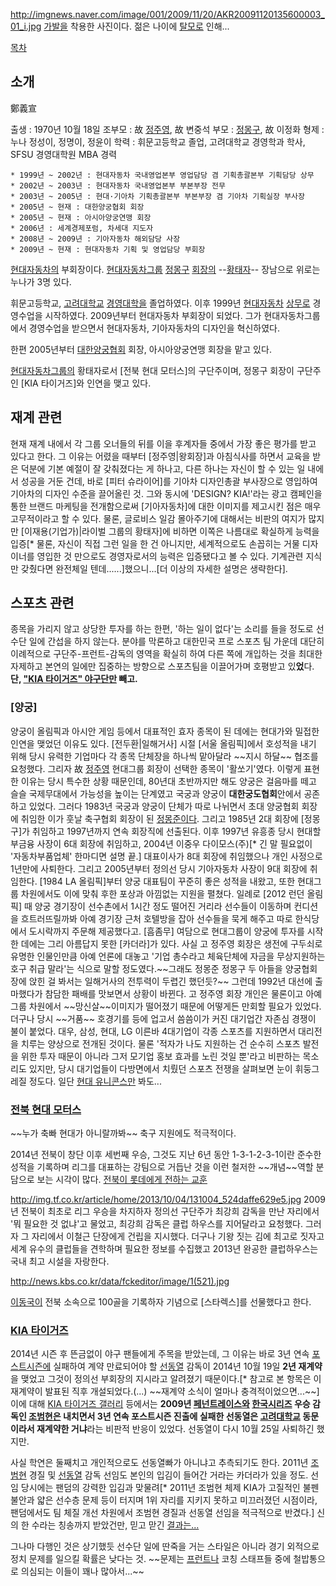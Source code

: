 http://imgnews.naver.com/image/001/2009/11/20/AKR20091120135600003_01_i.jpg
[[가발]]을 착용한 사진이다. 젊은 나이에 [[탈모]]로 인해...

[[목차]]
== 소개 ==
鄭義宣

출생 : 1970년 10월 18일
조부모 : 故 [[정주영]], 故 변중석 
부모 : [[정몽구]], 故 이정화 
형제 : 누나 정성이, 정명이, 정윤이
학력 : 휘문고등학교 졸업, 고려대학교 경영학과 학사, SFSU 경영대학원 MBA
경력 

 * 1999년 ~ 2002년 : 현대자동차 국내영업본부 영업담당 겸 기획총괄본부 기획담당 상무
 * 2002년 ~ 2003년 : 현대자동차 국내영업본부 부본부장 전무
 * 2003년 ~ 2005년 : 현대·기아차 기획총괄본부 부본부장 겸 기아차 기획실장 부사장
 * 2005년 ~ 현재 : 대한양궁협회 회장
 * 2005년 ~ 현재 : 아시아양궁연맹 회장
 * 2006년 : 세계경제포럼, 차세대 지도자
 * 2008년 ~ 2009년 : 기아자동차 해외담당 사장
 * 2009년 ~ 현재 : 현대자동차 기획 및 영업담당 부회장

[[현대자동차]]의 부회장이다. [[현대자동차그룹]] [[정몽구]] [[회장]]의 --[[황태자]]-- 장남으로 위로는 누나가 3명 있다. 

휘문고등학교, [[고려대학교]] [[경영대학]]을 졸업하였다. 이후 1999년 [[현대자동차]] [[상무]]로 경영수업을 시작하였다. 2009년부터 현대자동차 부회장이 되었다. 그가 현대자동차그룹에서 경영수업을 받으면서 현대자동차, 기아자동차의 디자인을 혁신하였다.

한편 2005년부터 [[대한양궁협회]] 회장, 아시아양궁연맹 회장을 맡고 있다.

[[현대자동차그룹]]의 황태자로서 [전북 현대 모터스]의 구단주이며, 정몽구 회장이 구단주인 [KIA 타이거즈]와 인연을 맺고 있다. 

== 재계 관련 ==
현재 재계 내에서 각 그룹 오너들의 뒤를 이을 후계자들 중에서 가장 좋은 평가를 받고 있다고 한다. 그 이유는 어렸을 때부터 [정주영|왕회장]과 아침식사를 하면서 교육을 받은 덕분에 기본 예절이 잘 갖춰졌다는 게 하나고, 다른 하나는 자신이 할 수 있는 일 내에서 성공을 거둔 건데, 바로 [피터 슈라이어]를 기아차 디자인총괄 부사장으로 영입하여 기아차의 디자인 수준을 끌어올린 것. 그와 동시에 'DESIGN? KIA!'라는 광고 캠페인을 통한 브랜드 마케팅을 전개함으로써 [기아자동차]에 대한 이미지를 제고시킨 점은 매우 고무적이라고 할 수 있다.
물론, 글로비스 일감 몰아주기에 대해서는 비판의 여지가 많지만 [이재용(기업가)|라이벌 그룹의 황태자]에 비하면 이쪽은 나름대로 확실하게 능력을 입증[* 물론, 자신이 직접 그런 일을 한 건 아니지만, 세계적으로도 손꼽히는 거물 디자이너를 영입한 것 만으로도 경영자로서의 능력은 입증됐다고 볼 수 있다. 기계관련 지식만 갖췄다면 완전체일 텐데......]했으니...[더 이상의 자세한 설명은 생략한다].


== 스포츠 관련 ==
종목을 가리지 않고 상당한 투자를 하는 한편, '하는 일이 없다'는 소리를 들을 정도로 선수단 일에 간섭을 하지 않는다. 분야를 막론하고 대한민국 프로 스포츠 팀 가운데 대단히 이례적으로 구단주-프런트-감독의 영역을 확실히 하여 다른 쪽에 개입하는 것을 최대한 자제하고 본연의 일에만 집중하는 방향으로 스포츠팀을 이끌어가며 호평받고 있'''었'''다. '''단, [["KIA 타이거즈" 야구단]]만 빼고.'''
=== [양궁] ===
양궁이 올림픽과 아시안 게임 등에서 대표적인 효자 종목이 된 데에는 현대가와 밀접한 인연을 맺었던 이유도 있다.
[전두환|일해거사] 시절 [서울 올림픽]에서 호성적을 내기 위해 당시 유력한 기업마다 각 종목 단체장을 하나씩 맡아달라 ~~지시 하달~~ 협조를 요청했다. 그리자 故 [[정주영]] 현대그룹 회장이 선택한 종목이 '활쏘기'였다. 이렇게 표현한 이유는 당시 특수한 상황 때문인데, 80년대 초반까지만 해도 양궁은 걸음마를 떼고 슬슬 국제무대에서 가능성을 높이는 단계였고 국궁과 양궁이 '''대한궁도협회'''안에서 공존하고 있었다. 그러다 1983년 국궁과 양궁이 단체가 따로 나뉘면서 초대 양궁협회 회장에 취임한 이가 훗날 축구협회 회장이 된 [[정몽준]]이다. 그리고 1985년 2대 회장에 [정몽구]가 취임하고 1997년까지 연속 회장직에 선출된다. 이후 1997년 유흥종 당시 현대할부금융 사장이 6대 회장에 취임하고, 2004년 이중우 다이모스(주)[* 긴 말 필요없이 '자동차부품업체' 한마디면 설명 끝.] 대표이사가 8대 회장에 취임했으나 개인 사정으로 1년만에 사퇴한다. 그리고 2005년부터 정의선 당시 기아자동차 사장이 9대 회장에 취임한다.
[1984 LA 올림픽]부터 양궁 대표팀이 꾸준히 좋은 성적을 내왔고, 또한 현대그룹 차원에서도 이에 맞춰 후한 포상과 아낌없는 지원을 펼쳤다. 일례로 [2012 런던 올림픽] 때 양궁 경기장이 선수촌에서 1시간 정도 떨어진 거리라 선수들이 이동하며 컨디션 을 흐트러뜨릴까봐 아예 경기장 근처 호텔방을 잡아 선수들을 묵게 해주고 따로 한식당에서 도시락까지 주문해 제공했다고. [흠좀무]
여담으로 현대그룹이 양궁에 투자를 시작한 데에는 그리 아름답지 못한 [카더라]가 있다. 사실 고 정주영 회장은 생전에 구두쇠로 유명한 인물인만큼 아예 언론에 대놓고 '기업 총수라고 체육단체에 자금을 무상지원하는 호구 취급 말라'는 식으로 말할 정도였다.~~그래도 정몽준 정몽구 두 아들을 양궁협회장에 앉힌 걸 봐서는 일해거사의 전투력이 두렵긴 했던듯?~~
그런데 1992년 대선에 출마했다가 참담한 패배를 맛보면서 상황이 바뀐다. 고 정주영 회장 개인은 물론이고 아예 그룹 차원에서 ~~망신살~~이미지가 떨어졌기 때문에 어떻게든 만회할 필요가 있었다. 더구나 당시 ~~거품~~ 호경기를 등에 업고서 씀씀이가 커진 대기업간 자존심 경쟁이 불이 붙었다. 대우, 삼성, 현대, LG 이른바 4대기업이 각종 스포츠를 지원하면서 대리전을 치루는 양상으로 전개된 것이다. 물론 '적자가 나도 지원하는 건 순수히 스포츠 발전을 위한 투자 때문이 아니라 그저 모기업 홍보 효과를 노린 것일 뿐'라고 비판하는 목소리도 있지만, 당시 대기업들이 다방면에서 치뤘던 스포츠 전쟁을 살펴보면 눈이 휘둥그레질 정도다. 일단 [[현대 유니콘스]]만 봐도...

=== [[전북 현대 모터스]] ===
~~누가 축빠 현대가 아니랄까봐~~ 축구 지원에도 적극적이다.

2014년 전북이 창단 이후 세번째 우승, 그것도 지난 6년 동안 1-3-1-2-3-1이란 준수한 성적을 기록하며 리그를 대표하는 강팀으로 거듭난 것을 이런 철저한 ~~개념~~역할 분담으로 보는 시각이 많다. [http://osen.mt.co.kr/article/G1110003661 전북이 롯데에게 전하는 교훈]

http://img.tf.co.kr/article/home/2013/10/04/131004_524daffe629e5.jpg
2009년 전북이 최초로 리그 우승을 차지하자 정의선 구단주가 최강희 감독을 만난 자리에서 '뭐 필요한 것 없냐'고 물었고, 최강희 감독은 클럽 하우스를 지어달라고 요청했다. 그러자 그 자리에서 이철근 단장에게 건립을 지시했다. 더구나 기왕 짓는 김에 최고로 짓자고 세계 유수의 클럽들을 견학하며 필요한 정보를 수집했고 2013년 완공한 클럽하우스는 국내 최고 시설을 자랑한다. 

http://news.kbs.co.kr/data/fckeditor/image/1(521).jpg

[[이동국]]이 전북 소속으로 100골을 기록하자 기념으로 [스타렉스]를 선물했다고 한다.

=== [[KIA 타이거즈]] ===
2014년 시즌 후 뜬금없이 야구 팬들에게 주목을 받았는데, 그 이유는 바로 3년 연속 [[포스트시즌]]에 실패하여 계약 만료되어야 할 [[선동열]] 감독이 2014년 10월 19일 '''2년 재계약'''을 맺었고 그것이 정의선 부회장의 지시라고 알려졌기 때문이다.[* 참고로 본 항목은 이 재계약이 발표된 직후 개설되었다.(...) ~~재계약 소식이 얼마나 충격적이었으면...~~] 이에 대해 [[KIA 타이거즈 갤러리]] 등에서는 '''2009년 [[페넌트레이스]]와 [[2009년 한국시리즈|한국시리즈]] 우승 감독인 [[조범현]]은 내치면서 3년 연속 포스트시즌 진출에 실패한 선동열은 [[고려대학교]] 동문이라서 재계약한 거냐'''라는 비판적 반응이 있었다. 선동열이 다시 10월 25일 사퇴하긴 했지만.

사실 학연은 둘째치고 개인적으로도 선동열빠가 아니냐고 추측되기도 한다. 2011년 [[조범현]] 경질 및 [[선동열]] 감독 선임도 본인의 입김이 들어간 거라는 카더라가 있을 정도. 선임 당시에는 팬덤의 강력한 입김과 맞물려[* 2011년 조범현 체제 KIA가 고질적인 불펜 불안과 얇은 선수층 문제 등이 터지며 1위 자리를 지키지 못하고 미끄러졌던 시점이라, 팬덤에서도 팀 체질 개선 차원에서 조범현 경질과 선동열 선임을 적극적으로 반겼다.] 신의 한 수라는 칭송까지 받았건만, 믿고 맏긴 [[타이거즈는 어떻게 다시 강팀이 되었나|결과는...]]

그나마 다행인 것은 상기했듯 선수단 일에 딴죽을 거는 스타일은 아니라 경기 외적으로 정치 문제를 일으킬 확률은 낮다는 것. ~~문제는 [[프런트]]나 코칭 스태프들 중에 철밥통으로 의심되는 이들이 꽤나 많아서...~~
